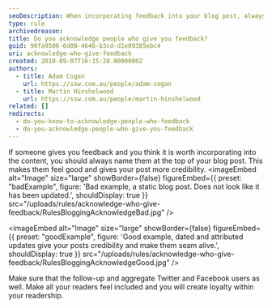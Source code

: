 ```yaml
---
seoDescription: When incorporating feedback into your blog post, always acknowledge the contributors by naming them at the top. This boosts credibility and makes readers feel included, fostering loyalty
type: rule
archivedreason:
title: Do you acknowledge people who give you feedback?
guid: 90fa9506-6d08-4646-b3cd-d1e09385ebc4
uri: acknowledge-who-give-feedback
created: 2010-09-07T16:15:28.0000000Z
authors:
  - title: Adam Cogan
    url: https://ssw.com.au/people/adam-cogan
  - title: Martin Hinshelwood
    url: https://ssw.com.au/people/martin-hinshelwood
related: []
redirects:
  - do-you-know-to-acknowledge-people-who-feedback
  - do-you-acknowledge-people-who-give-you-feedback
---
```


If someone gives you feedback and you think it is worth incorporating into the content, you should always name them at the top of your blog post. This makes them feel good and gives your post more credibility.
<imageEmbed
  alt="Image"
  size="large"
  showBorder={false}
  figureEmbed={{
    preset: "badExample",
    figure: 'Bad example, a static blog post. Does not look like it has been updated.',
    shouldDisplay: true
  }}
  src="/uploads/rules/acknowledge-who-give-feedback/RulesBloggingAcknowledgeBad.jpg"
/>

<imageEmbed
  alt="Image"
  size="large"
  showBorder={false}
  figureEmbed={{
    preset: "goodExample",
    figure: 'Good example, dated and attributed updates give your posts credibility and make them seam alive.',
    shouldDisplay: true
  }}
  src="/uploads/rules/acknowledge-who-give-feedback/RulesBloggingAcknowledgeGood.jpg"
/>

Make sure that the follow-up and aggregate Twitter and Facebook users as well. Make all your readers feel included and you will create loyalty within your readership.